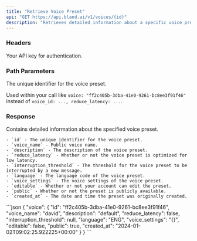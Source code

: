 ```yaml
---
title: "Retrieve Voice Preset" 
api: "GET https://api.bland.ai/v1/voices/{id}"
description: "Retrieves detailed information about a specific voice preset for the given id."
---
```


### Headers

<ParamField header="authorization" type="string" required>
  Your API key for authentication.
</ParamField>

### Path Parameters

<ParamField query="id" type="string" required>
  The unique identifier for the voice preset.

  Used within your call like `voice: "ff2c405b-3dba-41e0-9261-bc8ee3f91f46"` instead of `voice_id: ..., reduce_latency: ...`.
</ParamField>

### Response

<ResponseField type="object" name="voice">
    Contains detailed information about the specified voice preset. 
    
    - `id` - The unique identifier for the voice preset.
    - `voice_name` - Public voice name.
    - `description` - The description of the voice preset.
    - `reduce_latency` - Whether or not the voice preset is optimized for low latency.
    - `interruption_threshold` - The threshold for the voice preset to be interrupted by a new message.
    - `language` - The language code of the voice preset.
    - `voice_settings` - The voice settings of the voice preset.
    - `editable` - Whether or not your account can edit the preset.
    - `public` - Whether or not the preset is publicly available.
    - `created_at` - The date and time the preset was originally created.
</ResponseField>

<ResponseExample>
```json
{
    "voice": {
        "id": "ff2c405b-3dba-41e0-9261-bc8ee3f91f46",
        "voice_name": "david",
        "description": "default",
        "reduce_latency": false,
        "interruption_threshold": null,
        "language": "ENG",
        "voice_settings": "{}",
        "editable": false,
        "public": true,
        "created_at": "2024-01-02T09:02:25.922225+00:00"
    }
}
```
</ResponseExample>




